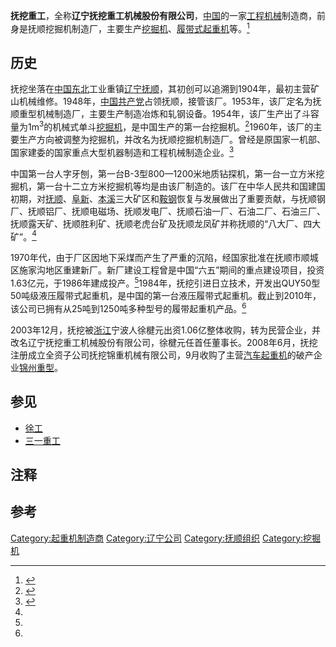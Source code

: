'''抚挖重工'''，全称'''辽宁抚挖重工机械股份有限公司'''，[[中国|中国]]的一家[[工程机械|工程机械]]制造商，前身是抚顺挖掘机制造厂，主要生产[[挖掘机|挖掘机]]、[[履带式起重机|履带式起重机]]等。<ref name=gsjj>{{Citeweb |title=辽宁抚挖重工机械股份有限公司 |url=http://www.cnfuwa.com/aboutus/ |publisher=抚挖重工官网 |access-date=2017-02-07 |archive-url=https://web.archive.org/web/20170207192638/http://www.cnfuwa.com/aboutus/ |archive-date=2017-02-07 |dead-url=yes }}</ref>

== 历史 ==
抚挖坐落在[[中国东北|中国东北]]工业重镇[[辽宁|辽宁]][[抚顺|抚顺]]，其初创可以追溯到1904年，最初主营矿山机械维修。1948年，[[中国共产党|中国共产党]]占领抚顺，接管该厂。1953年，该厂定名为抚顺重型机械制造厂，主要生产制造冶炼和轧钢设备。1954年，该厂生产出了斗容量为1m<sup>3</sup>的机械式单斗[[挖掘机|挖掘机]]，是中国生产的第一台挖掘机。<ref>{{Citeweb|url=http://mt.sohu.com/20150520/n413394598.shtml|title=浮生若梦 —— 风靡一时的早期6大挖掘机厂|publisher=搜狐公众平台|date=2015-05-20|access-date=2017-02-07|archive-date=2017-02-08|archive-url=https://web.archive.org/web/20170208033037/http://mt.sohu.com/20150520/n413394598.shtml|dead-url=no}}</ref>1960年，该厂的主要生产方向被调整为挖掘机，并改名为抚顺挖掘机制造厂。曾经是原国家一机部、国家建委的国家重点大型机器制造和工程机械制造企业。<ref name=zhang>{{Citeweb |url=http://news.qq.com/a/20111129/000582_3.htm |title=抚顺辉煌历史：工业长子 |publisher=腾讯网 |author=抚顺市人民政府 |date=2011-11-29 |access-date=2017-02-07 |archive-date=2019-12-05 |archive-url=https://web.archive.org/web/20191205163629/https://news.qq.com/a/20111129/000582_3.htm |dead-url=no }}</ref>

中国第一台人字牙刨，第一台B-3型800—1200米地质钻探机，第一台一立方米挖掘机，第一台十二立方米挖掘机等均是由该厂制造的。该厂在中华人民共和国建国初期，对[[抚顺煤矿|抚顺]]、[[阜新煤矿|阜新]]、[[本溪煤矿|本溪]]三大矿区和[[鞍山鋼鐵集團|鞍钢]]恢复与发展做出了重要贡献，与抚顺钢厂、抚顺铝厂、抚顺电磁场、抚顺发电厂、抚顺石油一厂、石油二厂、石油三厂、抚顺露天矿、抚顺胜利矿、抚顺老虎台矿及抚顺龙凤矿并称抚顺的“八大厂、四大矿”{{efn|中华人民共和国建国初期，辽宁抚顺的抚顺西露天矿、老虎台矿、龙凤矿、钢厂、铝厂、石油一厂、石油二厂、辽宁发电厂8个大型骨干企业受到了[[中国共产党|中国共产党]]党中央及中国[[政务院|政务院]]的高度重视，其行政一把手(厂、矿长)和党委书记都是由时任政务院总理[[周恩来|周恩来]]和[[中共中央书记处|中共中央书记处]]直接任命的，被称为抚顺“八大厂矿”，有抚顺“八大金刚”的美称。<ref>{{Citeweb |title=王振海：抚顺煤矿支援全国建设 |url=http://www.fs7000.com/news/renzhuan/201204/4074.html |date=2012-04-21 |access-date=2017-02-07 |archive-url=https://web.archive.org/web/20170208041222/http://www.fs7000.com/news/renzhuan/201204/4074.html |archive-date=2017-02-08 |dead-url=yes }}</ref>后来随着其他几个厂矿的建立，又产生了“八大厂、四大矿”的说法}}。<ref name=zhang/>

1970年代，由于厂区因地下采煤而产生了严重的沉陷，经国家批准在抚顺市顺城区施家沟地区重建新厂。新厂建设工程曾是中国“六五”期间的重点建设项目，投资1.63亿元，于1986年建成投产。<ref name=zhang/>1984年，抚挖引进日立技术，开发出QUY50型50吨级液压履带式起重机，是中国的第一台液压履带式起重机。截止到2010年，该公司已拥有从25吨到1250吨多种型号的履带起重机产品。<ref name=gsjj/>

2003年12月，抚挖被[[浙江|浙江]]宁波人徐楗元出资1.06亿整体收购，转为民营企业，并改名辽宁抚挖重工机械股份有限公司，徐楗元任首任董事长。2008年6月，抚挖注册成立全资子公司抚挖锦重机械有限公司，9月收购了主营[[汽车起重机|汽车起重机]]的破产企业[[锦州重型|锦州重型]]。

== 参见 ==
* [[徐工|徐工]]
* [[三一重工|三一重工]]

== 注释 ==
{{notelist}}

== 参考 ==
{{reflist}}

[[Category:起重机制造商|Category:起重机制造商]]
[[Category:辽宁公司|Category:辽宁公司]]
[[Category:抚顺组织|Category:抚顺组织]]
[[Category:挖掘机|Category:挖掘机]]